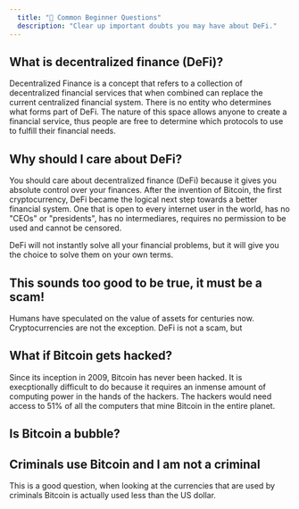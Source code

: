 ```yaml
---
  title: "🤔 Common Beginner Questions"
  description: "Clear up important doubts you may have about DeFi."
---
```


## What is decentralized finance (DeFi)?

Decentralized Finance is a concept that refers to a collection of decentralized financial services that when combined can replace the current centralized financial system. There is no entity who determines what forms part of DeFi. The nature of this space allows anyone to create a financial service, thus people are free to determine which protocols to use to fulfill their financial needs.

## Why should I care about DeFi?

You should care about decentralized finance (DeFi) because it gives you absolute control over your finances. After the invention of Bitcoin, the first cryptocurrency, DeFi became the logical next step towards a better financial system. One that is open to every internet user in the world, has no "CEOs" or "presidents", has no intermediares, requires no permission to be used and cannot be censored.

DeFi will not instantly solve all your financial problems, but it will give you the choice to solve them on your own terms.

## This sounds too good to be true, it must be a scam!

Humans have speculated on the value of assets for centuries now. Cryptocurrencies are not the exception. DeFi is not a scam, but

## What if Bitcoin gets hacked?

Since its inception in 2009, Bitcoin has never been hacked. It is execptionally difficult to do because it requires an inmense amount of computing power in the hands of the hackers. The hackers would need access to 51% of all the computers that mine Bitcoin in the entire planet.

## Is Bitcoin a bubble?

## Criminals use Bitcoin and I am not a criminal

This is a good question, when looking at the currencies that are used by criminals Bitcoin is actually used less than the US dollar.
